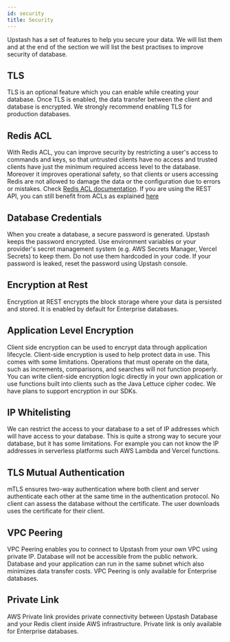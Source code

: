 ```yaml
---
id: security
title: Security
---
```



Upstash has a set of features to help you secure your data. We will list them and at the end of the section we will list the best practises to improve security of database.

## TLS

TLS is an optional feature which you can enable while creating your database. Once TLS is enabled, the data transfer between the client and database is encrypted. We strongly recommend enabling TLS for production databases.

## Redis ACL

With Redis ACL, you can improve security by restricting a user's access to commands and keys, so that untrusted clients have no access and trusted clients have just the minimum required access level to the database. Moreover it improves operational safety, so that clients or users accessing Redis are not allowed to damage the data or the configuration due to errors or mistakes. Check [Redis ACL documentation](https://redis.io/docs/manual/security/acl/). If you are using the REST API, you can still benefit from ACLs as explained [here](restapi#rest-token-for-acl-users)

## Database Credentials

When you create a database, a secure password is generated. Upstash keeps the password encrypted. Use environment variables or your provider's secret management system (e.g. AWS Secrets Manager, Vercel Secrets) to keep them. Do not use them hardcoded in your code. If your password is leaked, reset the password using Upstash console.

## Encryption at Rest

Encryption at REST encrypts the block storage where your data is persisted and stored. It is enabled by default for Enterprise databases.

## Application Level Encryption

Client side encryption can be used to encrypt data through application lifecycle. Client-side encryption is used to help protect data in use. This comes with some limitations. Operations that must operate on the data, such as increments, comparisons, and searches will not function properly. You can write client-side encryption logic directly in your own application or use functions built into clients such as the Java Lettuce cipher codec. We have plans to support encryption in our SDKs.

## IP Whitelisting

We can restrict the access to your database to a set of IP addresses which will have access to your database. This is quite a strong way to secure your database, but it has some limitations. For example you can not know the IP addresses in serverless platforms such AWS Lambda and Vercel functions.

## TLS Mutual Authentication

mTLS ensures two-way authentication where both client and server authenticate each other at the same time in the authentication protocol. No client can assess the database without the certificate. The user downloads uses the certificate for their client.

## VPC Peering

VPC Peering enables you to connect to Upstash from your own VPC using private IP. Database will not be accessible from the public network. Database and your application can run in the same subnet which also minimizes data transfer costs. VPC Peering is only available for Enterprise databases.

## Private Link

AWS Private link provides private connectivity between Upstash Database and your Redis client inside AWS infrastructure. Private link is only available for Enterprise databases.

